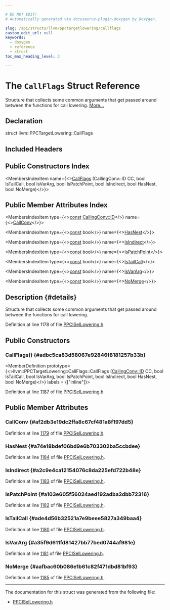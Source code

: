 ```yaml
---

# DO NOT EDIT!
# Automatically generated via docusaurus-plugin-doxygen by Doxygen.

slug: /api/structs/llvm/ppctargetlowering/callflags
custom_edit_url: null
keywords:
  - doxygen
  - reference
  - struct
toc_max_heading_level: 3

---
```





# The `CallFlags` Struct Reference

<DoxygenPage pluginConfig={pluginConfig}>

Structure that collects some common arguments that get passed around between the functions for call lowering. <a href="#details">More...</a>

## Declaration

<CodeBlock>struct llvm::PPCTargetLowering::CallFlags</CodeBlock>

## Included Headers

<IncludesList>
<IncludesListItem
  filePath="Target/PowerPC/PPCISelLowering.h"
  permalink="/docs/api/files/lib/lib/target/lib/target/powerpc/ppcisellowering-h"
  isLocal="true" />
</IncludesList>

## Public Constructors Index

<MembersIndex>

<MembersIndexItem
  name={<><a href="#adbc5ca83d58067e92846f8181257b33b">CallFlags</a> (CallingConv::ID CC, bool IsTailCall, bool IsVarArg, bool IsPatchPoint, bool IsIndirect, bool HasNest, bool NoMerge)</>}>
</MembersIndexItem>

</MembersIndex>

## Public Member Attributes Index

<MembersIndex>

<MembersIndexItem
  type={<><a href="/docs/api/files/lib/lib/target/lib/target/aarch64/aarch64promoteconstant-cpp/#a90f8350fecae261c25be85d38b451bff">const</a> <a href="/docs/api/namespaces/llvm/callingconv/#abdf8cf606905c10634e831390981b0ed">CallingConv::ID</a></>}
  name={<><a href="#af2db3e19dc2ffa8c67cf481a8f197dd5">CallConv</a></>}>
</MembersIndexItem>

<MembersIndexItem
  type={<><a href="/docs/api/files/lib/lib/target/lib/target/aarch64/aarch64promoteconstant-cpp/#a90f8350fecae261c25be85d38b451bff">const</a> bool</>}
  name={<><a href="#a74e18bdef06bd9e6b703302ba5ccbdee">HasNest</a></>}>
</MembersIndexItem>

<MembersIndexItem
  type={<><a href="/docs/api/files/lib/lib/target/lib/target/aarch64/aarch64promoteconstant-cpp/#a90f8350fecae261c25be85d38b451bff">const</a> bool</>}
  name={<><a href="#a2c9e4ca12154076c8da225efd722b48e">IsIndirect</a></>}>
</MembersIndexItem>

<MembersIndexItem
  type={<><a href="/docs/api/files/lib/lib/target/lib/target/aarch64/aarch64promoteconstant-cpp/#a90f8350fecae261c25be85d38b451bff">const</a> bool</>}
  name={<><a href="#a103e605f56024aed192adba2dbb72316">IsPatchPoint</a></>}>
</MembersIndexItem>

<MembersIndexItem
  type={<><a href="/docs/api/files/lib/lib/target/lib/target/aarch64/aarch64promoteconstant-cpp/#a90f8350fecae261c25be85d38b451bff">const</a> bool</>}
  name={<><a href="#ade4d56b32521a7e9beee5827a349baa4">IsTailCall</a></>}>
</MembersIndexItem>

<MembersIndexItem
  type={<><a href="/docs/api/files/lib/lib/target/lib/target/aarch64/aarch64promoteconstant-cpp/#a90f8350fecae261c25be85d38b451bff">const</a> bool</>}
  name={<><a href="#a35f9d611fd81427bb77bed0744af981e">IsVarArg</a></>}>
</MembersIndexItem>

<MembersIndexItem
  type={<><a href="/docs/api/files/lib/lib/target/lib/target/aarch64/aarch64promoteconstant-cpp/#a90f8350fecae261c25be85d38b451bff">const</a> bool</>}
  name={<><a href="#aafbac60b086e1b61c82f471dbd81bf93">NoMerge</a></>}>
</MembersIndexItem>

</MembersIndex>

## Description {#details}

Structure that collects some common arguments that get passed around between the functions for call lowering.

Definition at line 1178 of file <a href="/docs/api/files/lib/lib/target/lib/target/powerpc/ppcisellowering-h">PPCISelLowering.h</a>.

<SectionDefinition>

## Public Constructors

### CallFlags() {#adbc5ca83d58067e92846f8181257b33b}

<MemberDefinition
  prototype={<>llvm::PPCTargetLowering::CallFlags::CallFlags (<a href="/docs/api/namespaces/llvm/callingconv/#abdf8cf606905c10634e831390981b0ed">CallingConv::ID</a> CC, bool IsTailCall, bool IsVarArg, bool IsPatchPoint, bool IsIndirect, bool HasNest, bool NoMerge)</>}
  labels = {["inline"]}>

Definition at line <a href="/docs/api/files/lib/lib/target/lib/target/powerpc/ppcisellowering-h/#l01187">1187</a> of file <a href="/docs/api/files/lib/lib/target/lib/target/powerpc/ppcisellowering-h">PPCISelLowering.h</a>.
</MemberDefinition>

</SectionDefinition>

<SectionDefinition>

## Public Member Attributes

### CallConv {#af2db3e19dc2ffa8c67cf481a8f197dd5}

<MemberDefinition
  prototype="const CallingConv::ID llvm::PPCTargetLowering::CallFlags::CallConv">

Definition at line <a href="/docs/api/files/lib/lib/target/lib/target/powerpc/ppcisellowering-h/#l01179">1179</a> of file <a href="/docs/api/files/lib/lib/target/lib/target/powerpc/ppcisellowering-h">PPCISelLowering.h</a>.
</MemberDefinition>

### HasNest {#a74e18bdef06bd9e6b703302ba5ccbdee}

<MemberDefinition
  prototype="const bool llvm::PPCTargetLowering::CallFlags::HasNest">

Definition at line <a href="/docs/api/files/lib/lib/target/lib/target/powerpc/ppcisellowering-h/#l01184">1184</a> of file <a href="/docs/api/files/lib/lib/target/lib/target/powerpc/ppcisellowering-h">PPCISelLowering.h</a>.
</MemberDefinition>

### IsIndirect {#a2c9e4ca12154076c8da225efd722b48e}

<MemberDefinition
  prototype="const bool llvm::PPCTargetLowering::CallFlags::IsIndirect">

Definition at line <a href="/docs/api/files/lib/lib/target/lib/target/powerpc/ppcisellowering-h/#l01183">1183</a> of file <a href="/docs/api/files/lib/lib/target/lib/target/powerpc/ppcisellowering-h">PPCISelLowering.h</a>.
</MemberDefinition>

### IsPatchPoint {#a103e605f56024aed192adba2dbb72316}

<MemberDefinition
  prototype="const bool llvm::PPCTargetLowering::CallFlags::IsPatchPoint">

Definition at line <a href="/docs/api/files/lib/lib/target/lib/target/powerpc/ppcisellowering-h/#l01182">1182</a> of file <a href="/docs/api/files/lib/lib/target/lib/target/powerpc/ppcisellowering-h">PPCISelLowering.h</a>.
</MemberDefinition>

### IsTailCall {#ade4d56b32521a7e9beee5827a349baa4}

<MemberDefinition
  prototype="const bool llvm::PPCTargetLowering::CallFlags::IsTailCall">

Definition at line <a href="/docs/api/files/lib/lib/target/lib/target/powerpc/ppcisellowering-h/#l01180">1180</a> of file <a href="/docs/api/files/lib/lib/target/lib/target/powerpc/ppcisellowering-h">PPCISelLowering.h</a>.
</MemberDefinition>

### IsVarArg {#a35f9d611fd81427bb77bed0744af981e}

<MemberDefinition
  prototype="const bool llvm::PPCTargetLowering::CallFlags::IsVarArg">

Definition at line <a href="/docs/api/files/lib/lib/target/lib/target/powerpc/ppcisellowering-h/#l01181">1181</a> of file <a href="/docs/api/files/lib/lib/target/lib/target/powerpc/ppcisellowering-h">PPCISelLowering.h</a>.
</MemberDefinition>

### NoMerge {#aafbac60b086e1b61c82f471dbd81bf93}

<MemberDefinition
  prototype="const bool llvm::PPCTargetLowering::CallFlags::NoMerge">

Definition at line <a href="/docs/api/files/lib/lib/target/lib/target/powerpc/ppcisellowering-h/#l01185">1185</a> of file <a href="/docs/api/files/lib/lib/target/lib/target/powerpc/ppcisellowering-h">PPCISelLowering.h</a>.
</MemberDefinition>

</SectionDefinition>

<hr/>

The documentation for this struct was generated from the following file:

<ul>
<li><a href="/docs/api/files/lib/lib/target/lib/target/powerpc/ppcisellowering-h">PPCISelLowering.h</a></li>
</ul>

</DoxygenPage>
